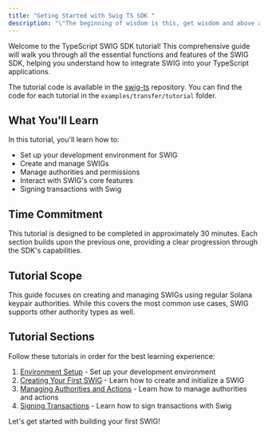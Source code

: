 ```yaml
---
title: "Geting Started with Swig TS SDK "
description: "\"The beginning of wisdom is this, get wisdom and above all get knowledge\" - Solomon"
---
```


Welcome to the TypeScript SWIG SDK tutorial! This comprehensive guide will walk you through all the essential functions and features of the SWIG SDK, helping you understand how to integrate SWIG into your TypeScript applications.

<Tip>The tutorial code is available in the [swig-ts](https://github.com/anagrambuild/swig-ts) repository. You can find the code for each tutorial in the `examples/transfer/tutorial` folder.</Tip>

## What You'll Learn

In this tutorial, you'll learn how to:
- Set up your development environment for SWIG
- Create and manage SWIGs
- Manage authorities and permissions
- Interact with SWIG's core features
- Signing transactions with Swig

## Time Commitment

This tutorial is designed to be completed in approximately 30 minutes. Each section builds upon the previous one, providing a clear progression through the SDK's capabilities.

## Tutorial Scope

This guide focuses on creating and managing SWIGs using regular Solana keypair authorities. While this covers the most common use cases, SWIG supports other authority types as well. 

## Tutorial Sections

Follow these tutorials in order for the best learning experience:

1. [Environment Setup](./env) - Set up your development environment
2. [Creating Your First SWIG](./create) - Learn how to create and initialize a SWIG
3. [Managing Authorities and Actions](./managing_authorities) - Learn how to manage authorities and actions
4. [Signing Transactions](./sign) - Learn how to sign transactions with Swig

Let's get started with building your first SWIG!
